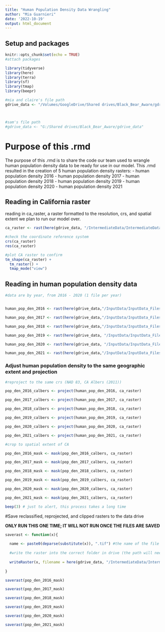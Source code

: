 ```yaml
---
title: "Human Population Density Data Wrangling"
author: "Mia Guarnieri"
date: '2022-10-19'
output: html_document
---
```


## Setup and packages

```r
knitr::opts_chunk$set(echo = TRUE)
#attach packages

library(tidyverse)
library(here)
library(terra)
library(sf)
library(tmap)
library(beepr)

#mia and claire's file path
gdrive_data <- "/Volumes/GoogleDrive/Shared drives/Black_Bear_Aware/gdrive_data"



#sam's file path
#gdrive_data <- "G:/Shared drives/Black_Bear_Aware/gdrive_data"


```

# Purpose of this .rmd 
The purpose of this .rmd is to share the code our team used to wrangle human population density data to be ready for use in our model. 
This .rmd resulted in the creation of 5 human population density rasters:
- human population density 2016
- human population density 2017
- human population density 2018
- human population density 2019
- human population density 2020
- human population density 2021



## Reading in California raster
reading in ca_raster, a raster formatted to the resolution, crs, and spatial extent we plan to run our model over. 

```r

ca_raster <- rast(here(gdrive_data, "/IntermediateData/IntermediateData_Files/CARaster_Tiger_Formatted/formattedcaraster.tif"))

#check the coordinate reference system 
crs(ca_raster)
res(ca_raster)

#plot CA raster to confirm
tm_shape(ca_raster) +
  tm_raster() +
  tmap_mode("view")


```


## Reading in human population density data
```r
#data are by year, from 2016 - 2020 (1 file per year)


human_pop_den_2016 <- rast(here(gdrive_data,"/InputData/InputData_Files/HumanPopulationDensity_LandScan/2016_HumanPopulationDensity_LandScan/landscan_2016_conus_night.tif"))

human_pop_den_2017 <- rast(here(gdrive_data,"/InputData/InputData_Files/HumanPopulationDensity_LandScan/2017_HumanPopulationDensity_LandScan/landscan_2017_conus_night.tif"))

human_pop_den_2018 <- rast(here(gdrive_data,"/InputData/InputData_Files/HumanPopulationDensity_LandScan/2018_HumanPopulationDensity_LandScan/landscan_2018_conus_night.tif"))

human_pop_den_2019 <- rast(here(gdrive_data, "/InputData/InputData_Files/HumanPopulationDensity_LandScan/2019_HumanPopulationDensity_LandScan/landscan_2019_conus_night.tif"))

human_pop_den_2020 <- rast(here(gdrive_data, "/InputData/InputData_Files/HumanPopulationDensity_LandScan/2020_HumanPopulationDensity_LandScan/landscan_2020_conus_night.tif"))

human_pop_den_2021 <- rast(here(gdrive_data,"/InputData/InputData_Files/HumanPopulationDensity_LandScan/2021_HumanPopulationDensity_LandScan/landscan_2021_conus_night.tif"))

```



### Adjust human population density to the same geographic extent and projection

```r
#reproject to the same crs (NAD 83, CA Albers (2011))

pop_den_2016_calbers <- project(human_pop_den_2016, ca_raster)

pop_den_2017_calbers <- project(human_pop_den_2017, ca_raster)

pop_den_2018_calbers <- project(human_pop_den_2018, ca_raster)

pop_den_2019_calbers <- project(human_pop_den_2019, ca_raster)

pop_den_2020_calbers <- project(human_pop_den_2020, ca_raster)

pop_den_2021_calbers <- project(human_pop_den_2021, ca_raster)

#crop to spatial extent of CA

pop_den_2016_mask <- mask(pop_den_2016_calbers, ca_raster)

pop_den_2017_mask <- mask(pop_den_2017_calbers, ca_raster)

pop_den_2018_mask <- mask(pop_den_2018_calbers, ca_raster)

pop_den_2019_mask <- mask(pop_den_2019_calbers, ca_raster)

pop_den_2020_mask <- mask(pop_den_2020_calbers, ca_raster)

pop_den_2021_mask <- mask(pop_den_2021_calbers, ca_raster)

beep(3) # just to alert, this process takes a long time
```
#Save reclassified, reprojected, and clipped rasters to the data drive

**ONLY RUN THIS ONE TIME; IT WILL NOT RUN ONCE THE FILES ARE SAVED**

```r
saverast <- function(x){
  
  name <- paste0(deparse(substitute(x)), ".tif") #the name of the file will be the same as the input object, plus '.tif' at the end
  
  #write the raster into the correct folder in drive (the path will need to be updated for other files) and save it as a geotiff
  
  writeRaster(x, filename = here(gdrive_data, "/IntermediateData/IntermediateData_Files/Pop_Den_Rasters_Formatted", name), filetype = "GTiff", overwrite= TRUE)
  
}

saverast(pop_den_2016_mask)

saverast(pop_den_2017_mask)

saverast(pop_den_2018_mask)

saverast(pop_den_2019_mask)

saverast(pop_den_2020_mask)

saverast(pop_den_2021_mask)



```

